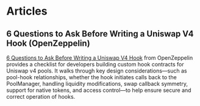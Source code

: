 # Articles

## 6 Questions to Ask Before Writing a Uniswap V4 Hook (OpenZeppelin)

[6 Questions to Ask Before Writing a Uniswap V4 Hook](https://www.openzeppelin.com/news/6-questions-to-ask-before-writing-a-uniswap-v4-hook) from OpenZeppelin provides a checklist for developers building custom hook contracts for Uniswap v4 pools. It walks through key design considerations—such as pool-hook relationships, whether the hook initiates calls back to the PoolManager, handling liquidity modifications, swap callback symmetry, support for native tokens, and access control—to help ensure secure and correct operation of hooks.
